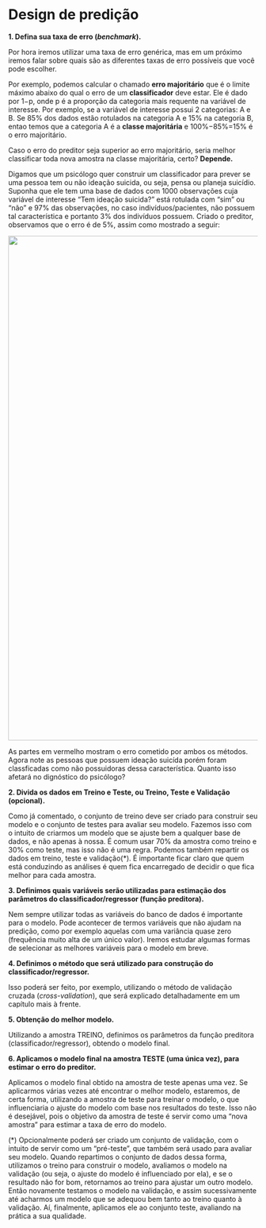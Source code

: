 # Design de predição

**1. Defina sua taxa de erro (*benchmark*).**

Por hora iremos utilizar uma taxa de erro genérica, mas em um próximo iremos falar sobre quais são as diferentes taxas de erro possíveis que você pode escolher.

Por exemplo, podemos calcular o chamado **erro majoritário** que é o limite máximo abaixo do qual o erro de um **classificador** deve estar. Ele é dado por 1−p, onde p é a proporção da categoria mais requente na variável de interesse. Por exemplo, se a variável de interesse possui 2 categorias: A e B. Se 85% dos dados estão rotulados na categoria A e 15% na categoria B, entao temos que a categoria A é a **classe majoritária** e 100%−85%=15% é o erro majoritário.

Caso o erro do preditor seja superior ao erro majoritário, seria melhor classificar toda nova amostra na classe majoritária, certo? **Depende.**

Digamos que um psicólogo quer construir um classificador para prever se uma pessoa tem ou não ideação suicida, ou seja, pensa ou planeja suicídio. Suponha que ele tem uma base de dados com 1000 observações cuja variável de interesse "Tem ideação suicida?" está rotulada com "sim" ou "não" e 97% das observações, no caso indivíduos/pacientes, não possuem tal característica e portanto 3% dos indivíduos possuem. Criado o preditor, observamos que o erro é de 5%, assim como mostrado a seguir:

![](https://cienciadedadosuff.github.io/assets/r/courses/machine_learning/01/images/erroMajo.jpeg){width="26.9cm"}

As partes em vermelho mostram o erro cometido por ambos os métodos. Agora note as pessoas que possuem ideação suicída porém foram classficadas como não possuidoras dessa característica. Quanto isso afetará no dignóstico do psicólogo?

**2. Divida os dados em Treino e Teste, ou Treino, Teste e Validação (opcional).**

Como já comentado, o conjunto de treino deve ser criado para construir seu modelo e o conjunto de testes para avaliar seu modelo. Fazemos isso com o intuito de criarmos um modelo que se ajuste bem a qualquer base de dados, e não apenas à nossa. É comum usar 70% da amostra como treino e 30% como teste, mas isso não é uma regra. Podemos também repartir os dados em treino, teste e validação(\*). É importante ficar claro que quem está conduzindo as análises é quem fica encarregado de decidir o que fica melhor para cada amostra.

**3. Definimos quais variáveis serão utilizadas para estimação dos parâmetros do classificador/regressor (função preditora).**

Nem sempre utilizar todas as variáveis do banco de dados é importante para o modelo. Pode acontecer de termos variáveis que não ajudam na predição, como por exemplo aquelas com uma variância quase zero (frequência muito alta de um único valor). Iremos estudar algumas formas de selecionar as melhores variáveis para o modelo em breve.

**4. Definimos o método que será utilizado para construção do classificador/regressor.**

Isso poderá ser feito, por exemplo, utilizando o método de validação cruzada (*cross-validation*), que será explicado detalhadamente em um capítulo mais à frente.

**5. Obtenção do melhor modelo.**

Utilizando a amostra TREINO, definimos os parâmetros da função preditora (classificador/regressor), obtendo o modelo final.

**6. Aplicamos o modelo final na amostra TESTE (uma única vez), para estimar o erro do preditor.**

Aplicamos o modelo final obtido na amostra de teste apenas uma vez. Se aplicarmos várias vezes até encontrar o melhor modelo, estaremos, de certa forma, utilizando a amostra de teste para treinar o modelo, o que influenciaria o ajuste do modelo com base nos resultados do teste. Isso não é desejável, pois o objetivo da amostra de teste é servir como uma "nova amostra" para estimar a taxa de erro do modelo.

(\*) Opcionalmente poderá ser criado um conjunto de validação, com o intuito de servir como um "pré-teste", que também será usado para avaliar seu modelo. Quando repartimos o conjunto de dados dessa forma, utilizamos o treino para construir o modelo, avaliamos o modelo na validação (ou seja, o ajuste do modelo é influenciado por ela), e se o resultado não for bom, retornamos ao treino para ajustar um outro modelo. Então novamente testamos o modelo na validação, e assim sucessivamente até acharmos um modelo que se adequou bem tanto ao treino quanto à validação. Aí, finalmente, aplicamos ele ao conjunto teste, avaliando na prática a sua qualidade.
